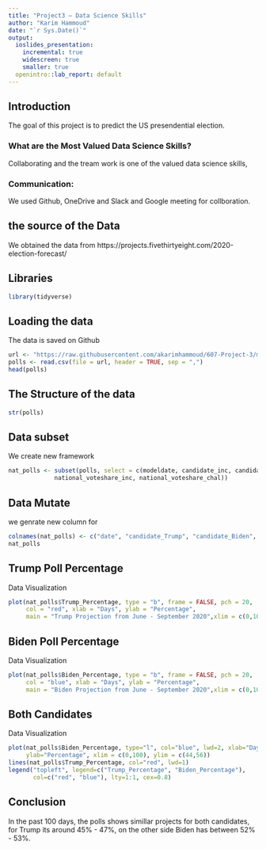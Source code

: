 ```yaml
---
title: "Project3 – Data Science Skills"
author: "Karim Hammoud"
date: "`r Sys.Date()`"
output:
  ioslides_presentation:
    incremental: true
    widescreen: true
    smaller: true
  openintro::lab_report: default
---
```


## Introduction
The goal of this project is to predict the US presendential election.


### What are the Most Valued Data Science Skills?

Collaborating and the tream work is one of the valued data science skills, 


### Communication:

We used Github, OneDrive and Slack and Google meeting for collboration.

## the source of the Data

We obtained the data from https://projects.fivethirtyeight.com/2020-election-forecast/

## Libraries
```r
library(tidyverse)
```

## Loading the data

The data is saved on Github
```r
url <- "https://raw.githubusercontent.com/akarimhammoud/607-Project-3/master/presidential_national_toplines_2020.csv"
polls <- read.csv(file = url, header = TRUE, sep = ",")
head(polls)
```


## The Structure of the data

```r
str(polls)
```

## Data subset

We create new framework

```r
nat_polls <- subset(polls, select = c(modeldate, candidate_inc, candidate_chal,
             national_voteshare_inc, national_voteshare_chal))
```

## Data Mutate

we genrate new column for

```r

colnames(nat_polls) <- c("date", "candidate_Trump", "candidate_Biden", "Trump_Percentage", "Biden_Percentage")
nat_polls
```

## Trump Poll Percentage

Data Visualization

```r
plot(nat_polls$Trump_Percentage, type = "b", frame = FALSE, pch = 20,
     col = "red", xlab = "Days", ylab = "Percentage", 
     main = "Trump Projection from June - September 2020",xlim = c(0,100))
```

## Biden Poll Percentage

Data Visualization

```r
plot(nat_polls$Biden_Percentage, type = "b", frame = FALSE, pch = 20, 
     col = "blue", xlab = "Days", ylab = "Percentage", 
     main = "Biden Projection from June - September 2020",xlim = c(0,100))
```

## Both Candidates

Data Visualization

```r
plot(nat_polls$Biden_Percentage, type="l", col="blue", lwd=2, xlab="Days",
     ylab="Percentage", xlim = c(0,100), ylim = c(44,56))
lines(nat_polls$Trump_Percentage, col="red", lwd=1)
legend("topleft", legend=c("Trump_Percentage", "Biden_Percentage"),
       col=c("red", "blue"), lty=1:1, cex=0.8)
```

## Conclusion

In the past 100 days, the polls shows simillar projects for both candidates, for Trump its around 45% - 47%, on the other side Biden has between 52% - 53%.
